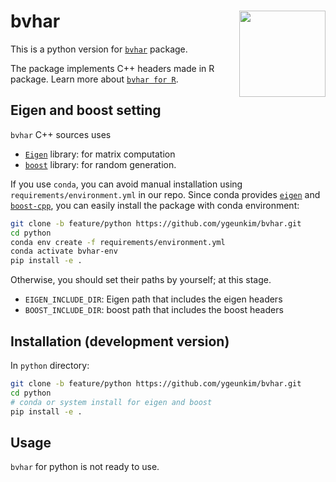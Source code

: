 # bvhar <a href="https://github.com/ygeunkim/bvhar/tree/feature/python/python/"><img src="logo.png" align="right" height="138" /></a>

This is a python version for [`bvhar`](https://cloud.r-project.org/web/packages/bvhar/index.html) package.

The package implements C++ headers made in R package.
Learn more about [`bvhar for R`](https://ygeunkim.github.io/package/bvhar/index.html).

## Eigen and boost setting

`bvhar` C++ sources uses

- [`Eigen`](https://eigen.tuxfamily.org/index.php?title=Main_Page) library: for matrix computation
- [`boost`](https://www.boost.org) library: for random generation.

If you use `conda`, you can avoid manual installation using `requirements/environment.yml` in our repo. Since conda provides [`eigen`](https://anaconda.org/conda-forge/eigen) and [`boost-cpp`](https://anaconda.org/conda-forge/boost-cpp), you can easily install the package with conda environment:

```bash
git clone -b feature/python https://github.com/ygeunkim/bvhar.git
cd python
conda env create -f requirements/environment.yml
conda activate bvhar-env
pip install -e .
```

Otherwise, you should set their paths by yourself; at this stage.

- `EIGEN_INCLUDE_DIR`: Eigen path that includes the eigen headers
- `BOOST_INCLUDE_DIR`: boost path that includes the boost headers

## Installation (development version)

In `python` directory:

```bash
git clone -b feature/python https://github.com/ygeunkim/bvhar.git
cd python
# conda or system install for eigen and boost
pip install -e .
```

## Usage

`bvhar` for python is not ready to use.

